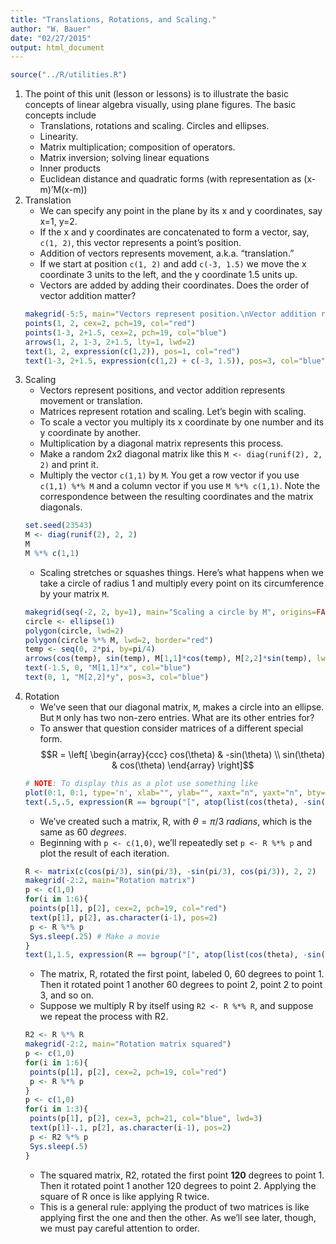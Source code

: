 ```yaml
---
title: "Translations, Rotations, and Scaling."
author: "W. Bauer"
date: "02/27/2015"
output: html_document
---
```

```r
source("../R/utilities.R")
```

1. The point of this unit (lesson or lessons) is to illustrate the basic concepts of linear algebra visually, using plane figures. The basic concepts include
    + Translations, rotations and scaling. Circles and ellipses.
    + Linearity.
    + Matrix multiplication; composition of operators.
    + Matrix inversion; solving linear equations
    + Inner products
    + Euclidean distance and quadratic forms (with representation as (x-m)'M(x-m))

2. Translation
    + We can specify any point in the plane by its x and y coordinates, say x=1, y=2.
    + If the x and y coordinates are concatenated to form a vector, say, `c(1, 2)`, this vector represents a point's position.
    + Addition of vectors represents movement, a.k.a. "translation."
    + If we start at position `c(1, 2)` and add `c(-3, 1.5)` we move the x coordinate 3 units to the left, and the y coordinate 1.5 units up.
    + Vectors are added by adding their coordinates. Does the order of vector addition matter?
```r
makegrid(-5:5, main="Vectors represent position.\nVector addition represents movement.", xlab="", ylab="")
points(1, 2, cex=2, pch=19, col="red")
points(1-3, 2+1.5, cex=2, pch=19, col="blue")
arrows(1, 2, 1-3, 2+1.5, lty=1, lwd=2)
text(1, 2, expression(c(1,2)), pos=1, col="red")
text(1-3, 2+1.5, expression(c(1,2) + c(-3, 1.5)), pos=3, col="blue")
```

3. Scaling
    + Vectors represent positions, and vector addition represents movement or translation.
    + Matrices represent rotation and scaling. Let's begin with scaling.
    + To scale a vector you multiply its x coordinate by one number and its y coordinate by another.
    + Multiplication by a diagonal matrix represents this process.
    + Make a random 2x2 diagonal matrix like this `M <- diag(runif(2), 2, 2)` and print it.
    + Multiply the vector `c(1,1)` by `M`. You get a row vector if you use `c(1,1) %*% M` and a column vector if you use `M %*% c(1,1)`. Note the correspondence between the resulting coordinates and the matrix diagonals.
    ```r
set.seed(23543)
M <- diag(runif(2), 2, 2)
M
M %*% c(1,1)
```
    + Scaling stretches or squashes things. Here's what happens when we take a circle of radius 1 and multiply every point on its circumference by your matrix `M`.
    ```r
makegrid(seq(-2, 2, by=1), main="Scaling a circle by M", origins=FALSE)
circle <- ellipse(1)
polygon(circle, lwd=2)
polygon(circle %*% M, lwd=2, border="red")
temp <- seq(0, 2*pi, by=pi/4)
arrows(cos(temp), sin(temp), M[1,1]*cos(temp), M[2,2]*sin(temp), lwd=2, col="blue")
text(-1.5, 0, "M[1,1]*x", col="blue")
text(0, 1, "M[2,2]*y", pos=3, col="blue")
```

4. Rotation
    + We've seen that our diagonal matrix, `M`,  makes a circle into an ellipse. But `M` only has two non-zero entries. What are its other entries for?
    + To answer that question consider matrices of a different special form.
    $$R = \left[ \begin{array}{ccc}
    cos(\theta) & -sin(\theta) \\
    sin(\theta) & cos(\theta) \end{array} \right]$$
    ```r
    # NOTE: To display this as a plot use something like
plot(0:1, 0:1, type='n', xlab="", ylab="", xaxt="n", yaxt="n", bty="n")
text(.5,.5, expression(R == bgroup("[", atop(list(cos(theta), -sin(theta)), list(sin(theta), cos(theta))),"]")), cex=3)
```
    + We've created such a matrix, R, with $\theta = \pi/3 \: radians$, which is the same as $60 \: degrees.$
    + Beginning with `p <- c(1,0)`, we'll repeatedly set `p <- R %*% p` and plot the result of each iteration.
    ```r
R <- matrix(c(cos(pi/3), sin(pi/3), -sin(pi/3), cos(pi/3)), 2, 2)
makegrid(-2:2, main="Rotation matrix")
p <- c(1,0)
for(i in 1:6){
  points(p[1], p[2], cex=2, pch=19, col="red")
  text(p[1], p[2], as.character(i-1), pos=2)
  p <- R %*% p
  Sys.sleep(.25) # Make a movie
}
text(1,1.5, expression(R == bgroup("[", atop(list(cos(theta), -sin(theta)), list(sin(theta), cos(theta))),"]")), cex=1)
```
    + The matrix, R, rotated the first point, labeled 0, 60 degrees to point 1. Then it rotated point 1 another 60 degrees to point 2, point 2 to point 3, and so on.
    + Suppose we multiply R by itself using `R2 <- R %*% R`, and suppose we repeat the process with R2.
    ```r
R2 <- R %*% R
makegrid(-2:2, main="Rotation matrix squared")
p <- c(1,0)
for(i in 1:6){
  points(p[1], p[2], cex=2, pch=19, col="red")
  p <- R %*% p
}
p <- c(1,0)
for(i in 1:3){
  points(p[1], p[2], cex=3, pch=21, col="blue", lwd=3)
  text(p[1]-.1, p[2], as.character(i-1), pos=2)
  p <- R2 %*% p
  Sys.sleep(.5)
}
```
    + The squared matrix, R2, rotated the first point **120** degrees to point 1. Then it rotated point 1 another 120 degrees to point 2. Applying the square of R once is like applying R twice.
    + This is a general rule: applying the product of two matrices is like applying first the one and then the other. As we'll see later, though, we must pay careful attention to order.